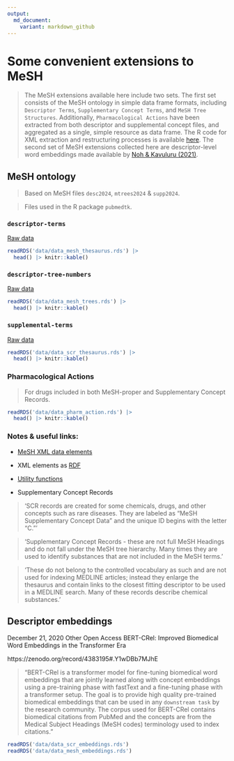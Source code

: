 ```yaml
---
output:
  md_document:
    variant: markdown_github
---
```



# Some convenient extensions to MeSH

> The MeSH extensions available here include two sets.  The first set consists of the MeSH ontology in simple data frame formats, including `Descriptor Terms`, `Supplementary Concept Terms`, and `MeSH Tree Structures`. Additionally, `Pharmacological Actions` have been extracted from both descriptor and supplemental concept files, and aggregated as a single, simple resource as data frame.  The R code for XML extraction and restructuring processes is available [here](https://github.com/jaytimm/mesh-builds/blob/main/descriptor-records-trees.Rmd). The second set of MeSH extensions collected here are descriptor-level word embeddings made available by [Noh & Kavuluru (2021)](https://www.sciencedirect.com/science/article/pii/S1532046421001969).



## MeSH ontology 

> Based on MeSH files `desc2024`, `mtrees2024` & `supp2024`.

> Files used in the R package `pubmedtk`.


### `descriptor-terms`

[Raw data](https://nlmpubs.nlm.nih.gov/projects/mesh/MESH_FILES/xmlmesh/)

```r
readRDS('data/data_mesh_thesaurus.rds') |>
  head() |> knitr::kable()
```


### `descriptor-tree-numbers`

[Raw data](https://nlmpubs.nlm.nih.gov/projects/mesh/MESH_FILES/meshtrees/)

```r
readRDS('data/data_mesh_trees.rds') |>
  head() |> knitr::kable()
```


### `supplemental-terms`

[Raw data](https://nlmpubs.nlm.nih.gov/projects/mesh/MESH_FILES/xmlmesh/)

```r
readRDS('data/data_scr_thesaurus.rds') |>
  head() |> knitr::kable()
```


### Pharmacological Actions

> For drugs included in both MeSH-proper and Supplementary Concept Records.

```r
readRDS('data/data_pharm_action.rds') |>
  head() |> knitr::kable()
```




### Notes & useful links:

* [MeSH XML data elements](https://www.nlm.nih.gov/mesh/xml_data_elements.html)

* XML elements as [RDF](https://id.nlm.nih.gov/mesh/D000001.html)

* [Utility functions](https://github.com/scienceai/mesh-tree)

* Supplementary Concept Records

> 'SCR records are created for some chemicals, drugs, and other concepts
such as rare diseases. They are labeled as "MeSH Supplementary Concept
Data" and the unique ID begins with the letter "C."' 

> 'Supplementary Concept Records - these are not full MeSH Headings
and do not fall under the MeSH tree hierarchy. Many times they are used
to identify substances that are not included in the MeSH terms.'

> 'These do not belong to the controlled vocabulary as such and are not used for indexing MEDLINE articles; instead they enlarge the thesaurus and contain links to the closest fitting descriptor to be used in a MEDLINE search. Many of these records describe chemical substances.'



## Descriptor embeddings

December 21, 2020 Other Open Access
BERT-CRel: Improved Biomedical Word Embeddings in the Transformer Era

https://zenodo.org/record/4383195#.Y1wDBb7MJhE

> "BERT-CRel is a transformer model for fine-tuning biomedical word embeddings that are jointly learned along with concept embeddings using a pre-training phase with fastText and a fine-tuning phase with a transformer setup. The goal is to provide high quality pre-trained biomedical embeddings that can be used in any `downstream task` by the research community. The corpus used for BERT-CRel contains biomedical citations from PubMed and the concepts are from the Medical Subject Headings (MeSH codes) terminology used to index citations." 


```r
readRDS('data/data_scr_embeddings.rds')
readRDS('data/data_mesh_embeddings.rds')
```

